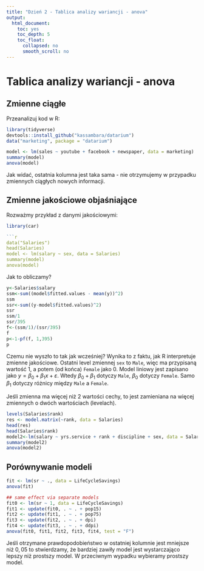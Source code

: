 ```yaml
---
title: "Dzień 2 - Tablica analizy wariancji - anova"
output:
  html_document:
    toc: yes
    toc_depth: 5
    toc_float:
      collapsed: no
      smooth_scroll: no
---
```

<style type="text/css">
.title {
  display: none;
}

.table {
    width:70%;
}

#getting-started img {
  margin-right: 10px;
}

</style>



# Tablica analizy wariancji - anova


## Zmienne ciągłe

Przeanalizuj kod w R:

```r
library(tidyverse)
devtools::install_github("kassambara/datarium")
data("marketing", package = "datarium")
```
```r
model <- lm(sales ~ youtube + facebook + newspaper, data = marketing)
summary(model)
anova(model)
```


Jak widać, ostatnia kolumna jest taka sama - nie otrzymujemy w przypadku zmiennych ciągłych nowych informacji.

## Zmienne jakościowe objaśniające

Rozważmy przykład z danymi jakościowymi:

```r
library(car)

```r
data("Salaries")
head(Salaries)
model <- lm(salary ~ sex, data = Salaries)
summary(model)
anova(model)
```
Jak to obliczamy?

```r
y<-Salaries$salary
ssm<-sum((model$fitted.values - mean(y))^2)
ssm
ssr<-sum((y-model$fitted.values)^2)
ssr
ssm/1
ssr/395
f<-(ssm/1)/(ssr/395)
f
p<-1-pf(f, 1,395)
p
```

Czemu nie wyszło to tak jak wcześniej? Wynika to z faktu, jak R interpretuje zmienne jakościowe. Ostatni level zmiennej `sex` to `Male`, więc ma przypisaną wartość 1, a potem (od końca) `Female` jako 0. Model liniowy jest zapisano jako $y=\beta_0+\beta_1 x +\varepsilon$. Wtedy $\beta_0+\beta_1$ dotyczy `Male`, $\beta_0$ dotyczy `Female`. Samo $\beta_1$ dotyczy różnicy między `Male` a `Female`.

Jeśli zmienna ma więcej niż 2 wartości cechy, to jest zamieniana na więcej zmiennych o dwóch wartościach (levelach).

```r
levels(Salaries$rank)
res <- model.matrix(~rank, data = Salaries)
head(res)
head(Salaries$rank)
model2<-lm(salary ~ yrs.service + rank + discipline + sex, data = Salaries)
summary(model2)
anova(model2)
```

## Porównywanie modeli

```r
fit <- lm(sr ~ ., data = LifeCycleSavings)
anova(fit)

## same effect via separate models
fit0 <- lm(sr ~ 1, data = LifeCycleSavings)
fit1 <- update(fit0, . ~ . + pop15)
fit2 <- update(fit1, . ~ . + pop75)
fit3 <- update(fit2, . ~ . + dpi)
fit4 <- update(fit3, . ~ . + ddpi)
anova(fit0, fit1, fit2, fit3, fit4, test = "F")
```

Jeśli otrzymane prawdopodobieństwo w ostatniej kolumnie jest mniejsze niż $0,05$ to stwierdzamy, że bardziej zawiły model jest wystarczająco lepszy niż prostszy model. W przeciwnym wypadku wybieramy prostszy model.


